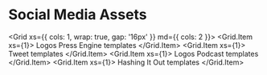 
# Social Media Assets


<Grid xs={{ cols: 1, wrap: true, gap: '16px' }} md={{ cols: 2 }}>
    <Grid.Item xs={1}>
        <Box top={40} bottom={24}>Logos Press Engine templates</Box>
        <ExternalResourceCard
            title="Logos templates"
            description="www.figma.com"
            href="https://www.figma.com/file/qH2d0UtCAcrcn23or1WgfB/Logos-templates?type=design&node-id=212%3A175&mode=design&t=0bOCaBBwhofQKq0c-1"
            logoSrc="/icons/figma.svg"
        />
    </Grid.Item>
    <Grid.Item xs={1}>
        <Box top={40} bottom={24}>Tweet templates</Box>
        <ExternalResourceCard
            title="Logos templates"
            description="www.figma.com"
            href="https://www.figma.com/file/qH2d0UtCAcrcn23or1WgfB/Logos-templates?type=design&node-id=212%3A391&mode=design&t=0bOCaBBwhofQKq0c-1"
            logoSrc="/icons/figma.svg"
        />
    </Grid.Item>
    <Grid.Item xs={1}>
        <Box top={40} bottom={24}>Logos Podcast templates</Box>
        <ExternalResourceCard
            title="Logos templates"
            description="www.figma.com"
            href="https://www.figma.com/file/qH2d0UtCAcrcn23or1WgfB/Logos-templates?type=design&node-id=0%3A1&mode=design&t=0bOCaBBwhofQKq0c-1"
            logoSrc="/icons/figma.svg"
        />
    </Grid.Item>
    <Grid.Item xs={1}>
        <Box top={40} bottom={24}>Hashing It Out templates</Box>
        <ExternalResourceCard
            title="Logos templates"
            description="www.figma.com"
            href="https://www.figma.com/file/qH2d0UtCAcrcn23or1WgfB/Logos-templates?type=design&node-id=212%3A325&mode=design&t=0bOCaBBwhofQKq0c-1"
            logoSrc="/icons/figma.svg"
        />
    </Grid.Item>
</Grid>

